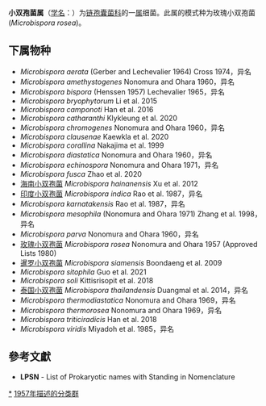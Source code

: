 {{Automatic taxobox
| taxon = Microbispora
| authority = Nonomura and Ohara 1957
| type species = 玫瑰小双孢菌<br>''Microbispora rosea''
| type species authority = Nonomura and Ohara 1957
}}
'''小双孢菌属'''（[[学名|学名]]：{{lang|la|''Microbispora''}}）为[[链孢囊菌科|链孢囊菌科]]的一[[属|属]]细菌。此属的模式种为玫瑰小双孢菌(''Microbispora rosea'')。

==下属物种==
* ''Microbispora aerata'' (Gerber and Lechevalier 1964) Cross 1974，异名
* ''Microbispora amethystogenes'' Nonomura and Ohara 1960，异名
* ''Microbispora bispora'' (Henssen 1957) Lechevalier 1965，异名
* ''Microbispora bryophytorum'' Li et al. 2015
* ''Microbispora camponoti'' Han et al. 2016
* ''Microbispora catharanthi'' Klykleung et al. 2020
* ''Microbispora chromogenes'' Nonomura and Ohara 1960，异名
* ''Microbispora clausenae'' Kaewkla et al. 2020
* ''Microbispora corallina'' Nakajima et al. 1999
* ''Microbispora diastatica'' Nonomura and Ohara 1960，异名
* ''Microbispora echinospora'' Nonomura and Ohara 1971，异名
* ''Microbispora fusca'' Zhao et al. 2020
* [[海南小双孢菌|海南小双孢菌]] ''Microbispora hainanensis'' Xu et al. 2012
* [[印度小双孢菌|印度小双孢菌]] ''Microbispora indica'' Rao et al. 1987，异名
* ''Microbispora karnatakensis'' Rao et al. 1987，异名
* ''Microbispora mesophila'' (Nonomura and Ohara 1971) Zhang et al. 1998，异名
* ''Microbispora parva'' Nonomura and Ohara 1960，异名
* [[玫瑰小双孢菌|玫瑰小双孢菌]] ''Microbispora rosea'' Nonomura and Ohara 1957 (Approved Lists 1980)
* [[暹罗小双孢菌|暹罗小双孢菌]] ''Microbispora siamensis'' Boondaeng et al. 2009
* ''Microbispora sitophila'' Guo et al. 2021
* ''Microbispora soli'' Kittisrisopit et al. 2018
* [[泰国小双孢菌|泰国小双孢菌]] ''Microbispora thailandensis'' Duangmal et al. 2014，异名
* ''Microbispora thermodiastatica'' Nonomura and Ohara 1969，异名
* ''Microbispora thermorosea'' Nonomura and Ohara 1969，异名
* ''Microbispora triticiradicis'' Han et al. 2018
* ''Microbispora viridis'' Miyadoh et al. 1985，异名

==參考文獻==
{{reflist}}
* '''LPSN''' - List of Prokaryotic names with Standing in Nomenclature

{{taxonbar}}

[[Category:_链孢囊菌科|*]]
[[Category:_1957年描述的分类群|1957年描述的分类群]]